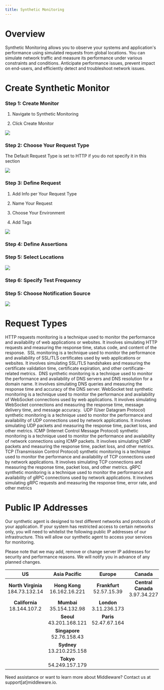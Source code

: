 ---
title: Synthetic Monitoring
---

# Overview

Synthetic Monitoring allows you to observe your systems and application's performance using simulated requests from global locations. You can simulate network traffic and measure its performance under various constraints and conditions. Anticipate performance issues, prevent impact on end-users, and efficiently detect and troubleshoot network issues.

# Create Synthetic Monitor

### Step 1: Create Monitor

1.  Navigate to Synthetic Monitoring

2.  Click Create Monitor 

![](https://lh5.googleusercontent.com/uxO2bcG0kniHNGbpDQSIKW-5oNZmt5-UHxJyBUaYDEHpLUvRKhrUL0R3iH1zUQuDqmqbCP-dOIXP8GDz2cMMeSsHpq_SpS4_rdQSin-as8SqiwZWXUuvlYj3zlSXFVWssAS5u9s8VYFBjaz3uRT1Q54)

### Step 2: Choose Your Request Type

<Note> The Default Request Type is set to HTTP if you do not specify it in this section</Note>

![](https://lh4.googleusercontent.com/mJugWpCnBAC3txzV96Tevq-Y76oIWlUZuFIqSunC4seyKiqE-Q6ZmFYv6lF13VaAb8sBMcC_CqAPuziioqtX5yMva7sXwt5eMO6WuvItWvrgvM5Jmq62TmbVoy8gk7mPIUi0cu6Jgt4uG8902mshe0g)

### Step 3: Define Request

1.  Add Info per Your Request Type

2.  Name Your Request

3.  Choose Your Environment

4.  Add Tags

![](https://lh6.googleusercontent.com/ZcidaHkx4bt57e_3Ij0XPp9rQiwHI9Ltuu9gXT2ngfCevPp0tQ1Xej0d5MpG6Ru8bDYT6OaCb6qj5RYFP6n2mkz0jYab5LB1eAPk5XRoAWDnmGO5zPV1dWlILOZKmkTH2F4iitdtDveaGFPQNeZAmww)

### Step 4: Define Assertions

### Step 5: Select Locations

![](https://lh5.googleusercontent.com/jlBKAP9GXu7gHI1tpKNTCubyPI8Dg63Ly30VHGw4H8XDeAvJED7VlgQaFOiiX6KYQroaYU99eQII9TKUWHPY6F8DWosVbhm5_ol4nBsk2Z9aIwCwxVT6J7InSKE3VfoSGv_tXA36XP8rWUttjBVM0kw)

### Step 6: Specify Test Frequency

### Step 5: Choose Notification Source

![](https://lh6.googleusercontent.com/VRe7NzrIRSHoOTvjXQKKkAWhP0CzOOmMkXQwr-aFetgRNfRPJrSmI-eqr23PSbOyOcJkbNblnrZGCemJI41yEs4XFfsBwFdR66pRZ6M2UYC3mLHP1vOn1Gxvr1523-n28cto9j22a0jKD-usfA4DY3k)

# Request Types

<Accordion title="HTTP ">
HTTP requests monitoring is a technique used to monitor the performance and availability of web applications or websites. It involves simulating HTTP requests and measuring the response time, status code, and content of the response. 
</Accordion>

<Accordion title="SSL">
SSL monitoring is a technique used to monitor the performance and availability of SSL/TLS certificates used by web applications or websites. It involves simulating SSL/TLS handshakes and measuring the certificate validation time, certificate expiration, and other certificate-related metrics. 
</Accordion>

<Accordion title="DNS">
DNS synthetic monitoring is a technique used to monitor the performance and availability of DNS servers and DNS resolution for a domain name. It involves simulating DNS queries and measuring the response time and accuracy of the DNS server.
</Accordion>

<Accordion title="WebSocket">
WebSocket test synthetic monitoring is a technique used to monitor the performance and availability of WebSocket connections used by web applications. It involves simulating WebSocket connections and measuring the response time, message delivery time, and message accuracy. 
</Accordion>

<Accordion title="UDP">
UDP (User Datagram Protocol) synthetic monitoring is a technique used to monitor the performance and availability of UDP connections used by network applications. It involves simulating UDP packets and measuring the response time, packet loss, and other metrics.
</Accordion> 

<Accordion title="ICMP">
ICMP (Internet Control Message Protocol) synthetic monitoring is a technique used to monitor the performance and availability of network connections using ICMP packets. It involves simulating ICMP packets and measuring the response time, packet loss, and other metrics.
</Accordion>

<Accordion title="TCP">
TCP (Transmission Control Protocol) synthetic monitoring is a technique used to monitor the performance and availability of TCP connections used by network applications. It involves simulating TCP connections and measuring the response time, packet loss, and other metrics.
</Accordion>

<Accordion title="gRPC">
gRPC synthetic monitoring is a technique used to monitor the performance and availability of gRPC connections used by network applications. It involves simulating gRPC requests and measuring the response time, error rate, and other metrics       
</Accordion>

# Public IP Addresses

Our synthetic agent is designed to test different networks and protocols of your application. If your system has restricted access to certain networks only, you will need to whitelist the following public IP addresses of our infrastructure. This will allow our synthetic agent to access your services for monitoring.

<Note> Please note that we may add, remove or change server IP addresses for security and performance reasons. We will notify you in advance of any planned changes.</Note>

| US | Asia Pacific | Europe | Canada | South America | Middle East | Africa |
| :-:| :----------: | :----: | :----: | :-----------: | :---------: | :----: |
| **North Virginia** 184.73.132.14 | **Hong Kong** 16.162.16.221 | **Frankfurt** 52.57.15.39 | **Central Canada** 3.97.34.227 | **São Paulo** 54.207.185.173 | **Bahrain** 15.184.102.232 | **Cape Town** 13.244.83.119
| **California** 18.144.107.2 | **Mumbai** 35.154.132.98 | **London** 3.11.236.173 |
| | **Seoul** 43.201.168.121 | **Paris** 52.47.67.164 |
| | **Singapore** 52.76.158.43 |
| | **Sydney** 13.210.225.158 |
| | **Tokyo** 54.249.157.179 | 

<Note> Need assistance or want to learn more about Middleware? Contact us at support[at]middleware.io. </Note>